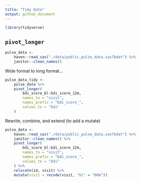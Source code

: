 ```yaml
---
title: "Tidy Data"
output: github_document
---
```


```r
library(tidyverse)
```

## `pivot_longer`

```r
pulse_data <- 
    haven::read_sas("./data/public_pulse_data.sas7bdat") %>% 
    janitor::clean_names()
```

Wide format to long format...

```r
pulse_data_tidy <-
    pulse_data %>% 
    pivot_longer(
        bdi_score_bl:bdi_score_12m, 
        names_to = "visit", 
        names_prefix = "bdi_score_", 
        values_to = "bdi"
    )
```

Rewrite, combine, and extend (to add a mutate)

```r
pulse_data <- 
    haven::read_sas("./data/public_pulse_data.sas7bdat") %>% 
    janitor::clean_names() %>% 
    pivot_longer(
        bdi_score_bl:bdi_score_12m, 
        names_to = "visit", 
        names_prefix = "bdi_score_", 
        values_to = "bdi"
    ) %>% 
    relocate(id, visit) %>% 
    mutate(visit = recode(visit, "bl" = "00m"))
```




